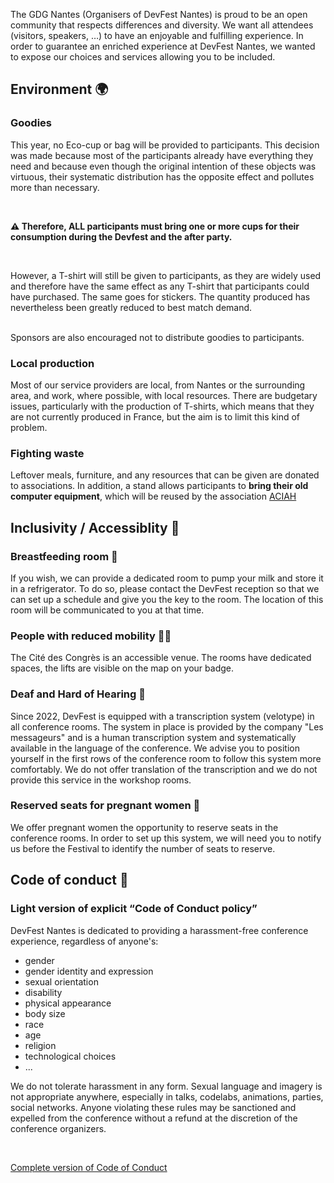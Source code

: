 
The GDG Nantes (Organisers of DevFest Nantes) is proud to be an open community that respects differences and diversity. We want all attendees (visitors, speakers, …) to have an enjoyable and fulfilling experience. In order to guarantee an enriched experience at DevFest Nantes, we wanted to expose our choices and services allowing you to be included.


## Environment 🌍

### Goodies

This year, no Eco-cup or bag will be provided to participants. This decision was made because most of the participants already have everything they need and because even though the original intention of these objects was virtuous, their systematic distribution has the opposite effect and pollutes more than necessary.

<br/>

**⚠️ Therefore, ALL participants must bring one or more cups for their consumption during the Devfest and the after party.**

<br/>

However, a T-shirt will still be given to participants, as they are widely used and therefore have the same effect as any T-shirt that participants could have purchased. The same goes for stickers. The quantity produced has nevertheless been greatly reduced to best match demand.

<br/>
Sponsors are also encouraged not to distribute goodies to participants.

### Local production

Most of our service providers are local, from Nantes or the surrounding area, and work, where possible, with local resources. There are budgetary issues, particularly with the production of T-shirts, which means that they are not currently produced in France, but the aim is to limit this kind of problem.

### Fighting waste

Leftover meals, furniture, and any resources that can be given are donated to associations. In addition, a stand allows participants to **bring their old computer equipment**, which will be reused by the association [ACIAH](https://aciah-formations-informatiques-pour-tous.fr/)

## Inclusivity / Accessiblity 🦾

### Breastfeeding room 🤱

If you wish, we can provide a dedicated room to pump your milk and store it in a refrigerator. To do so, please contact the DevFest reception so that we can set up a schedule and give you the key to the room. The location of this room will be communicated to you at that time.

### People with reduced mobility 🧑‍🦽

The Cité des Congrès is an accessible venue. The rooms have dedicated spaces, the lifts are visible on the map on your badge.

### Deaf and Hard of Hearing 🦻

Since 2022, DevFest is equipped with a transcription system (velotype) in all conference rooms. The system in place is provided by the company "Les messageurs" and is a human transcription system and systematically available in the language of the conference. We advise you to position yourself in the first rows of the conference room to follow this system more comfortably. We do not offer translation of the transcription and we do not provide this service in the workshop rooms. 

### Reserved seats for pregnant women 🤰

We offer pregnant women the opportunity to reserve seats in the conference rooms. In order to set up this system, we will need you to notify us before the Festival to identify the number of seats to reserve.

## Code of conduct 💆

### Light version of explicit “Code of Conduct policy”

DevFest Nantes is dedicated to providing a harassment-free conference experience, regardless of anyone's:

- gender
- gender identity and expression
- sexual orientation
- disability
- physical appearance
- body size
- race
- age
- religion
- technological choices
- ...

We do not tolerate harassment in any form. Sexual language and imagery is not appropriate anywhere, especially in talks, codelabs, animations, parties, social networks. Anyone violating these rules may be sanctioned and expelled from the conference without a refund at the discretion of the conference organizers.

<br/>

[Complete version of Code of Conduct](/code-of-conduct)

